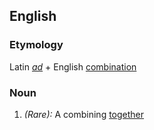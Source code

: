 ==English==

===Etymology===
Latin ''[[ad]]'' + English [[combination]]
===Noun===
{{en-noun-reg}}

#''(Rare):'' A combining [[together]]